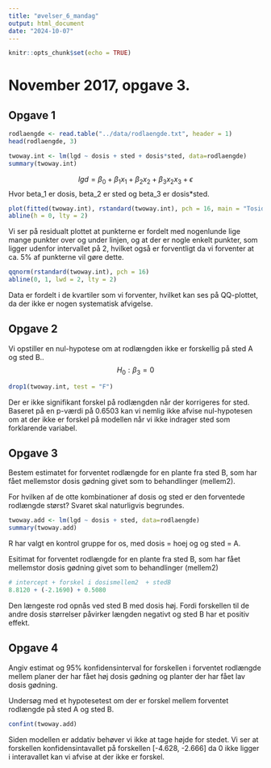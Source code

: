 ```yaml
---
title: "øvelser_6_mandag"
output: html_document
date: "2024-10-07"
---
```


```r
knitr::opts_chunk$set(echo = TRUE)
```

# November 2017, opgave 3.
## Opgave 1
```r
rodlaengde <- read.table("../data/rodlaengde.txt", header = 1)
head(rodlaengde, 3)
```

```r
twoway.int <- lm(lgd ~ dosis + sted + dosis*sted, data=rodlaengde)
summary(twoway.int)
```
$$ lgd = \beta_0 + \beta_1 x_1 + \beta_2 x_2 + \beta_3 x_2 x_3  + \epsilon $$ 
Hvor beta_1 er dosis, beta_2 er sted og beta_3 er dosis*sted. 


```r
plot(fitted(twoway.int), rstandard(twoway.int), pch = 16, main = "Tosidet ANOVA med vekselvirkning", cex.main = 1.5, cex.lab = 1.5)
abline(h = 0, lty = 2)
```
Vi ser på residualt plottet at punkterne er fordelt med nogenlunde lige mange punkter over og under linjen, og at der er nogle enkelt punkter, som ligger udenfor intervallet på 2, hvilket også er forventligt da vi forventer at ca. 5% af punkterne vil gøre dette.



```r
qqnorm(rstandard(twoway.int), pch = 16)
abline(0, 1, lwd = 2, lty = 2)
```
Data er fordelt i de kvartiler som vi forventer, hvilket kan ses på QQ-plottet, da der ikke er nogen systematisk afvigelse.


## Opgave 2
Vi opstiller en nul-hypotese om at rodlængden ikke er forskellig på sted A og sted B.. 
$$ H_0 : \beta_3 = 0 $$

```r
drop1(twoway.int, test = "F")
```
Der er ikke signifikant forskel på rodlængden når der korrigeres for sted. Baseret på en p-værdi på 0.6503 kan vi nemlig ikke afvise nul-hypotesen om at der ikke er forskel på modellen når vi ikke indrager sted som forklarende variabel.  

## Opgave 3
Bestem estimatet for forventet rodlængde for en plante fra sted B, som har fået mellemstor
dosis gødning givet som to behandlinger (mellem2).

For hvilken af de otte kombinationer af dosis og sted er den forventede rodlængde størst?
Svaret skal naturligvis begrundes.

```r
twoway.add <- lm(lgd ~ dosis + sted, data=rodlaengde)
summary(twoway.add)


```
R har valgt en kontrol gruppe for os, med dosis =  hoej og og sted = A.

Esitimat for forventet rodlængde for en plante fra sted B, som har fået mellemstor
dosis gødning givet som to behandlinger (mellem2)

```r
# intercept + forskel i dosismellem2  + stedB
8.8120 + (-2.1690) + 0.5080
```

Den længeste rod opnås ved sted B med dosis høj. Fordi forskellen til de andre dosis størrelser påvirker længden negativt og sted B har et positiv effekt.


## Opgave 4
Angiv estimat og 95% konfidensinterval for forskellen i forventet rodlængde mellem planer der har fået høj dosis gødning og planter der har fået lav dosis gødning.

Undersøg med et hypotesetest om der er forskel mellem forventet rodlængde på sted A
og sted B.


```r
confint(twoway.add)

```

Siden modellen er addativ behøver vi ikke at tage højde for stedet. Vi ser at forskellen konfidensintavallet på forskellen [-4.628, -2.666] da 0 ikke ligger i interavallet kan vi afvise at der ikke er forskel.


